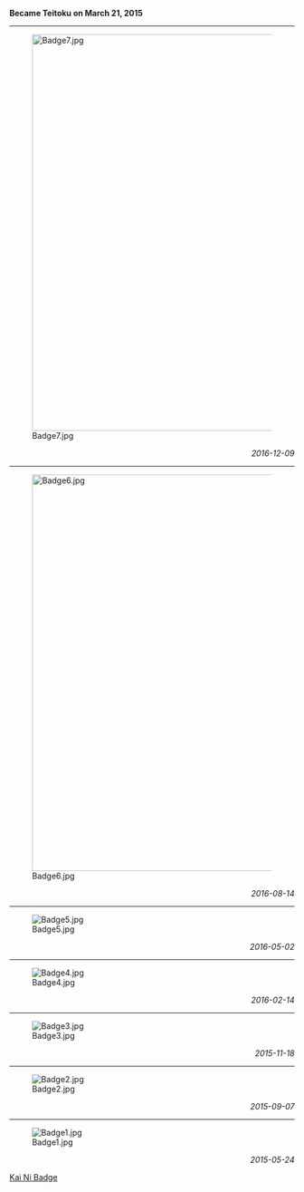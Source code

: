<p style="text-align:center;">'''Became Teitoku on March 21, 2015'''</p>
----
<p style="text-align:center;">[[File:Badge7.jpg|700px]]</p>

<div align=right>''2016-12-09''</div>
----
<p style="text-align:center;">[[File:Badge6.jpg|700px]]</p>

<div align=right>''2016-08-14''</div>
----
<p style="text-align:center;">[[File:Badge5.jpg]]</p>

<div align=right>''2016-05-02''</div>
----
<p style="text-align:center;">[[File:Badge4.jpg]]</p>

<div align=right>''2016-02-14''</div>
----
<p style="text-align:center;">[[File:Badge3.jpg]]</p>

<div align=right>''2015-11-18''</div>
----
<p style="text-align:center;">[[File:Badge2.jpg]]</p>

<div align=right>''2015-09-07''</div>
----
<p style="text-align:center;">[[File:Badge1.jpg]]</p>

<div align=right>''2015-05-24''</div>
[http://threebards.com/kaini/ Kai Ni Badge]